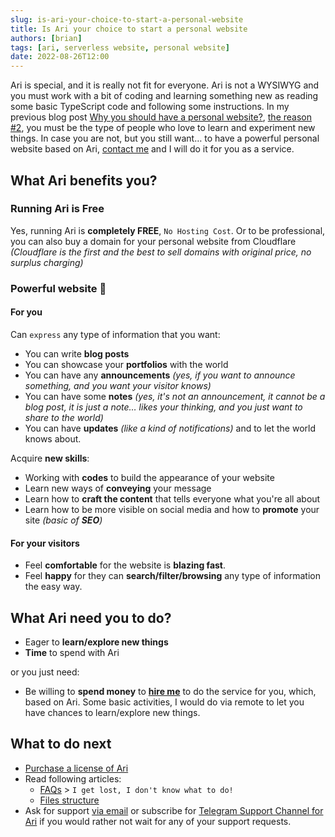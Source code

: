 ```yaml
---
slug: is-ari-your-choice-to-start-a-personal-website
title: Is Ari your choice to start a personal website
authors: [brian]
tags: [ari, serverless website, personal website]
date: 2022-08-26T12:00
---
```


Ari is special, and it is really not fit for everyone. Ari is not a WYSIWYG and you must work with a bit of coding and learning something new as reading some basic TypeScript code and following some instructions. In my previous blog post [Why you should have a personal website?](/blog/why-you-should-have-a-personal-website), [the reason #2](/blog/why-you-should-have-a-personal-website#acquire-new-skills), you must be the type of people who love to learn and experiment new things. In case you are not, but you still want… <!--truncate-->to have a powerful personal website based on Ari, [contact me](../../docs/addons-services) and I will do it for you as a service.

## What Ari benefits you?

### Running Ari is Free

Yes, running Ari is **completely FREE**, `No Hosting Cost`. Or to be professional, you can also buy a domain for your personal website from Cloudflare *(Cloudflare is the first and the best to sell domains with original price, no surplus charging)*

### Powerful website 💪

#### For you

Can `express` any type of information that you want:

  + You can write **blog posts**
  + You can showcase your **portfolios** with the world
  + You can have any **announcements** *(yes, if you want to announce something, and you want your visitor knows)*
  + You can have some **notes** *(yes, it's not an announcement, it cannot be a blog post, it is just a note… likes your thinking, and you just want to share to the world)*
  + You can have **updates** *(like a kind of notifications)* and to let the world knows about.

Acquire **new skills**:

  + Working with **codes** to build the appearance of your website
  + Learn new ways of **conveying** your message
  + Learn how to **craft the content** that tells everyone what you're all about
  + Learn how to be more visible on social media and how to **promote** your site *(basic of **SEO**)*

#### For your visitors

  + Feel **comfortable** for the website is **blazing fast**.
  + Feel **happy** for they can **search/filter/browsing** any type of information the easy way.

## What Ari need you to do?

- Eager to **learn/explore new things**
- **Time** to spend with Ari

or you just need:

- Be willing to **spend money** to **[hire me](../../docs/addons-services#customization)** to do the service for you, which, based on Ari. Some basic activities, I would do via remote to let you have chances to learn/explore new things.

## What to do next

- [Purchase a license of Ari](http://store.chasoft.net/l/ari-elegant-and-powerful-serverless-website)
- Read following articles:
  + [FAQs](../../docs/ari/getting-started/faqs) > `I get lost, I don't know what to do!`
  + [Files structure](../../docs/ari/advanced-guides/files-structure)
- Ask for support [via email](mailto:support@chasoft.net) or subscribe for [Telegram Support Channel for Ari](https://store.chasoft.net/l/telegram-support-channel-for-ari) if you would rather not wait for any of your support requests.